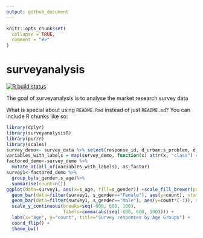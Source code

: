 ```yaml
---
output: github_document
---
```


<!-- README.md is generated from README.Rmd. Please edit that file -->

```r
knitr::opts_chunk$set(
  collapse = TRUE,
  comment = "#>"
)
```

# surveyanalysis

<!-- badges: start -->
[![R build status](https://github.com/janu123/surveyanalysisR/workflows/R-CMD-check/badge.svg)](https://github.com/janu123/surveyanalysisR/actions)
<!-- badges: end -->

The goal of surveyanalysis is to analyse the market research survey data 

What is special about using `README.Rmd` instead of just `README.md`? You can include R chunks like so:

```r
library(dplyr)
library(surveyanalysisR)
library(purrr)
library(scales)
survey_demo<- survey_data %>% select(response_id, d_urban:s_problem, d_marital:weights)
variables_with_labels = map(survey_demo, function(x) attr(x, "class") == "haven_labelled") %>% names()
factored_demo<-survey_demo %>%
  mutate_at(all_of(variables_with_labels), as_factor)
survey1<-factored_demo %>%
  group_by(s_gender,s_age)%>%
  summarise(count=n())
ggplot(data=survey1, aes(x=s_age, fill=s_gender)) +scale_fill_brewer(palette="Set1",  na.value = "gray")+
  geom_bar(data=filter(survey1, s_gender=="Female"), aes(y=count), stat="identity") + 
  geom_bar(data=filter(survey1, s_gender=="Male"), aes(y=count*(-1)), stat="identity") +
  scale_y_continuous(breaks=seq(-600, 600, 100), 
                     labels=comma(abs(seq(-600, 600, 100)))) + 
  labs(x="Age", y="count", title="Survey responses by Age Groups") +
  coord_flip() +
  theme_bw()
```


